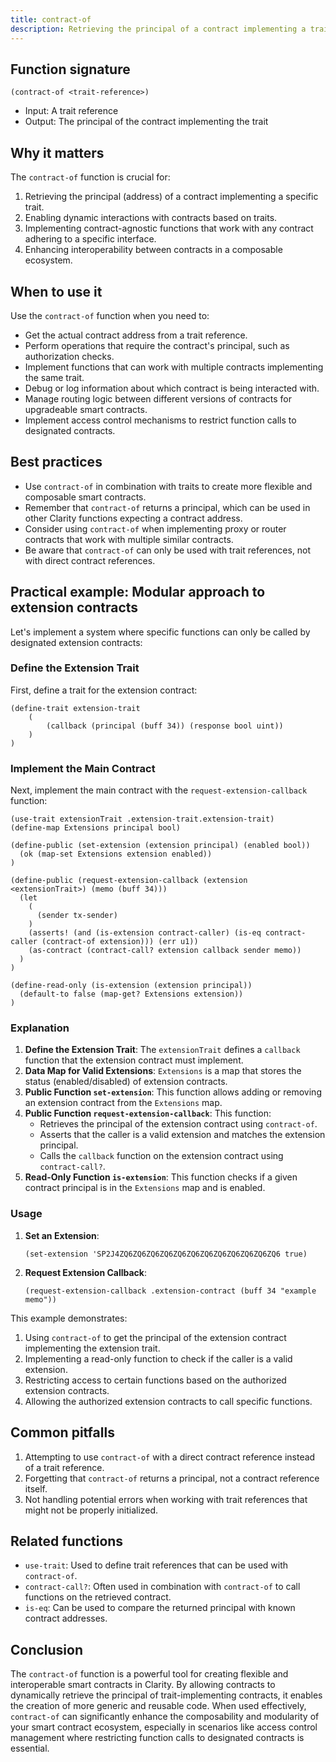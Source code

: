 ```yaml
---
title: contract-of
description: Retrieving the principal of a contract implementing a trait in Clarity smart contracts.
---
```


## Function signature

```clarity
(contract-of <trait-reference>)
```

- Input: A trait reference
- Output: The principal of the contract implementing the trait

## Why it matters

The `contract-of` function is crucial for:

1. Retrieving the principal (address) of a contract implementing a specific trait.
2. Enabling dynamic interactions with contracts based on traits.
3. Implementing contract-agnostic functions that work with any contract adhering to a specific interface.
4. Enhancing interoperability between contracts in a composable ecosystem.

## When to use it

Use the `contract-of` function when you need to:

- Get the actual contract address from a trait reference.
- Perform operations that require the contract's principal, such as authorization checks.
- Implement functions that can work with multiple contracts implementing the same trait.
- Debug or log information about which contract is being interacted with.
- Manage routing logic between different versions of contracts for upgradeable smart contracts.
- Implement access control mechanisms to restrict function calls to designated contracts.

## Best practices

- Use `contract-of` in combination with traits to create more flexible and composable smart contracts.
- Remember that `contract-of` returns a principal, which can be used in other Clarity functions expecting a contract address.
- Consider using `contract-of` when implementing proxy or router contracts that work with multiple similar contracts.
- Be aware that `contract-of` can only be used with trait references, not with direct contract references.

## Practical example: Modular approach to extension contracts

Let's implement a system where specific functions can only be called by designated extension contracts:

### Define the Extension Trait

First, define a trait for the extension contract:

```clarity
(define-trait extension-trait
	(
		(callback (principal (buff 34)) (response bool uint))
	)
)
```

### Implement the Main Contract

Next, implement the main contract with the `request-extension-callback` function:

```clarity
(use-trait extensionTrait .extension-trait.extension-trait)
(define-map Extensions principal bool)

(define-public (set-extension (extension principal) (enabled bool))
  (ok (map-set Extensions extension enabled))
)

(define-public (request-extension-callback (extension <extensionTrait>) (memo (buff 34)))
  (let
    (
      (sender tx-sender)
    )
    (asserts! (and (is-extension contract-caller) (is-eq contract-caller (contract-of extension))) (err u1))
    (as-contract (contract-call? extension callback sender memo))
  )
)

(define-read-only (is-extension (extension principal))
  (default-to false (map-get? Extensions extension))
)
```

### Explanation

1. **Define the Extension Trait**: The `extensionTrait` defines a `callback` function that the extension contract must implement.
2. **Data Map for Valid Extensions**: `Extensions` is a map that stores the status (enabled/disabled) of extension contracts.
3. **Public Function `set-extension`**: This function allows adding or removing an extension contract from the `Extensions` map.
4. **Public Function `request-extension-callback`**: This function:
   - Retrieves the principal of the extension contract using `contract-of`.
   - Asserts that the caller is a valid extension and matches the extension principal.
   - Calls the `callback` function on the extension contract using `contract-call?`.
5. **Read-Only Function `is-extension`**: This function checks if a given contract principal is in the `Extensions` map and is enabled.

### Usage

1. **Set an Extension**:
   ```clarity
   (set-extension 'SP2J4ZQ6ZQ6ZQ6ZQ6ZQ6ZQ6ZQ6ZQ6ZQ6ZQ6ZQ6ZQ6 true)
   ```

2. **Request Extension Callback**:
   ```clarity
   (request-extension-callback .extension-contract (buff 34 "example memo"))
   ```

This example demonstrates:
1. Using `contract-of` to get the principal of the extension contract implementing the extension trait.
2. Implementing a read-only function to check if the caller is a valid extension.
3. Restricting access to certain functions based on the authorized extension contracts.
4. Allowing the authorized extension contracts to call specific functions.

## Common pitfalls

1. Attempting to use `contract-of` with a direct contract reference instead of a trait reference.
2. Forgetting that `contract-of` returns a principal, not a contract reference itself.
3. Not handling potential errors when working with trait references that might not be properly initialized.

## Related functions

- `use-trait`: Used to define trait references that can be used with `contract-of`.
- `contract-call?`: Often used in combination with `contract-of` to call functions on the retrieved contract.
- `is-eq`: Can be used to compare the returned principal with known contract addresses.

## Conclusion

The `contract-of` function is a powerful tool for creating flexible and interoperable smart contracts in Clarity. By allowing contracts to dynamically retrieve the principal of trait-implementing contracts, it enables the creation of more generic and reusable code. When used effectively, `contract-of` can significantly enhance the composability and modularity of your smart contract ecosystem, especially in scenarios like access control management where restricting function calls to designated contracts is essential.